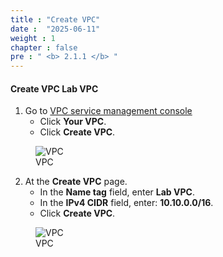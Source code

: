 ```yaml
---
title : "Create VPC"
date :  "2025-06-11"
weight : 1
chapter : false
pre : " <b> 2.1.1 </b> "
---
```



#### Create VPC **Lab VPC**
1. Go to [VPC service management console](https://console.aws.amazon.com/vpc/home)
   + Click **Your VPC**.
   + Click **Create VPC**.

![VPC](/images/2.prerequisite/001-createvpc.png)

2. At the **Create VPC** page.
   + In the **Name tag** field, enter **Lab VPC**.
   + In the **IPv4 CIDR** field, enter: **10.10.0.0/16**.
   + Click **Create VPC**.

![VPC](/images/2.prerequisite/002-createvpc.png)
